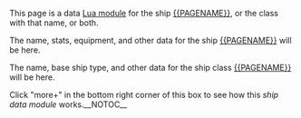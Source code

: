 This page is a data [[w:c:c:Help:Lua|Lua module]] for the ship [[{{PAGENAME}}]], or the class with that name, or both.

The name, stats, equipment, and other data for the ship [[{{PAGENAME}}]] will be here.

The name, base ship type, and other data for the ship class [[{{PAGENAME}}]] will be here.

Click "more+" in the bottom right corner of this box to see how this ''ship data module'' works.__NOTOC__

{{ShipDataDocumentation/ShipData}}

{{ShipDataDocumentation/ShipForm}}

{{ShipDataDocumentation/ShipClass}}